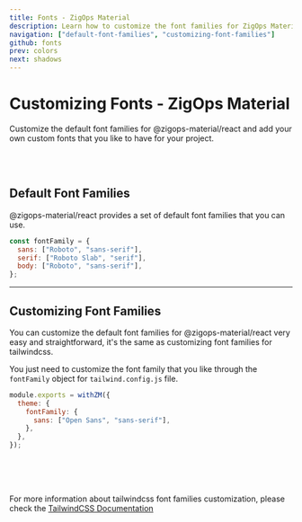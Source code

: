 ```yaml
---
title: Fonts - ZigOps Material
description: Learn how to customize the font families for ZigOps Material.
navigation: ["default-font-families", "customizing-font-families"]
github: fonts
prev: colors
next: shadows
---
```


# Customizing Fonts - ZigOps Material

Customize the default font families for @zigops-material/react and add your own custom fonts that you like to have for your project.

<br />
<br />

## Default Font Families

<span id="default-font-families" className="scroll-mt-48" />

@zigops-material/react provides a set of default font families that you can use.

```js
const fontFamily = {
  sans: ["Roboto", "sans-serif"],
  serif: ["Roboto Slab", "serif"],
  body: ["Roboto", "sans-serif"],
};
```

---

## Customizing Font Families

<span id="customizing-font-families" className="scroll-mt-48" />

You can customize the default font families for @zigops-material/react very easy and straightforward, it's the same as customizing font families for tailwindcss.

You just need to customize the font family that you like through the <Code>fontFamily</Code> object for <Code>tailwind.config.js</Code> file.

```js {4}
module.exports = withZM({
  theme: {
    fontFamily: {
      sans: ["Open Sans", "sans-serif"],
    },
  },
});
```

<br />
<br />
<br />

For more information about tailwindcss font families customization, please check the <a href="https://tailwindcss.com/docs/font-family?ref=zigops-material" target="_blank" className="font-medium hover:text-blue-500 transition-colors">TailwindCSS Documentation</a>
